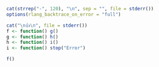 ```r
cat(strrep("-", 120), "\n", sep = "", file = stderr())
options(rlang_backtrace_on_error = "full")
```

```r
cat("\n👍\n", file = stderr())
f <- function() g()
g <- function() h()
h <- function() i()
i <- function() stop("Error")
```

```r
f()
```
